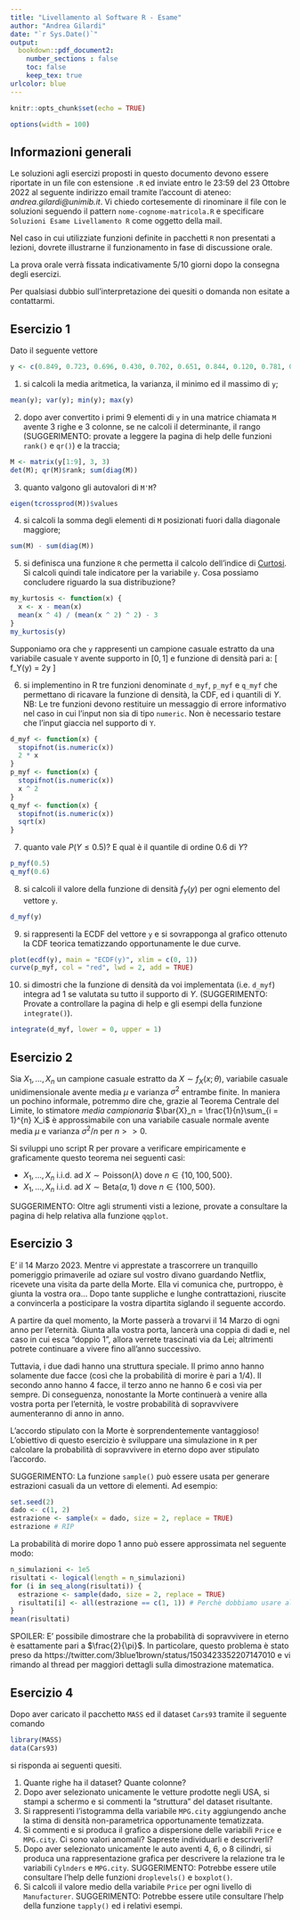 ```yaml
---
title: "Livellamento al Software R - Esame"
author: "Andrea Gilardi"
date: "`r Sys.Date()`"
output: 
  bookdown::pdf_document2: 
    number_sections : false
    toc: false
    keep_tex: true
urlcolor: blue
---
```


```r
knitr::opts_chunk$set(echo = TRUE)

options(width = 100)
```

## Informazioni generali

Le soluzioni agli esercizi proposti in questo documento devono essere riportate in un file con estensione `.R` ed inviate entro le 23:59 del 23 Ottobre 2022 al seguente indirizzo email tramite l'account di ateneo: *andrea.gilardi@unimib.it*. Vi chiedo cortesemente di rinominare il file con le soluzioni seguendo il pattern `nome-cognome-matricola.R` e specificare `Soluzioni Esame Livellamento R` come oggetto della mail. 

Nel caso in cui utilizziate funzioni definite in pacchetti `R` non presentati a lezioni, dovrete illustrarne il funzionamento in fase di discussione orale. 

La prova orale verrà fissata indicativamente 5/10 giorni dopo la consegna degli esercizi.

Per qualsiasi dubbio sull'interpretazione dei quesiti o domanda non esitate a contattarmi. 

## Esercizio 1

Dato il seguente vettore 

```r
y <- c(0.849, 0.723, 0.696, 0.430, 0.702, 0.651, 0.844, 0.120, 0.781, 0.417, 0.885, 0.543)
```

1. si calcoli la media aritmetica, la varianza, il minimo ed il massimo di `y`;
```r
mean(y); var(y); min(y); max(y)
```
2. dopo aver convertito i primi 9 elementi di `y` in una matrice chiamata `M` avente 3 righe e 3 colonne, se ne calcoli il determinante, il rango (SUGGERIMENTO: provate a leggere la pagina di help delle funzioni `rank()` e `qr()`) e la traccia;
```r
M <- matrix(y[1:9], 3, 3)
det(M); qr(M)$rank; sum(diag(M))
```
3. quanto valgono gli autovalori di `M'M`? 
```r
eigen(tcrossprod(M))$values
```
4. si calcoli la somma degli elementi di `M` posizionati fuori dalla diagonale maggiore;
```r
sum(M) - sum(diag(M))
```
5. si definisca una funzione `R` che permetta il calcolo dell'indice di  [Curtosi](https://it.wikipedia.org/wiki/Curtosi). Si calcoli quindi tale indicatore per la variabile `y`. Cosa possiamo concludere riguardo la sua distribuzione? 
```r
my_kurtosis <- function(x) {
  x <- x - mean(x)
  mean(x ^ 4) / (mean(x ^ 2) ^ 2) - 3
}
my_kurtosis(y)
```

Supponiamo ora che `y` rappresenti un campione casuale estratto da una variabile casuale `Y` avente supporto in $[0, 1]$ e funzione di densità pari a: 
\[
f_Y(y) = 2y
\]

6. si implementino in R tre funzioni denominate `d_myf`, `p_myf` e `q_myf` che permettano di ricavare la funzione di densità, la CDF, ed i quantili di $Y$. NB: Le tre funzioni devono restituire un messaggio di errore informativo nel caso in cui l'input non sia di tipo `numeric`. Non è necessario testare che l'input giaccia nel supporto di `Y`. 
```r
d_myf <- function(x) {
  stopifnot(is.numeric(x))
  2 * x
}
p_myf <- function(x) {
  stopifnot(is.numeric(x))
  x ^ 2
}
q_myf <- function(x) {
  stopifnot(is.numeric(x))
  sqrt(x)
}
```
7. quanto vale $P(Y \le 0.5)$? E qual è il quantile di ordine 0.6 di $Y$? 
```r
p_myf(0.5)
q_myf(0.6)
```
8. si calcoli il valore della funzione di densità $f_Y(y)$ per ogni elemento del vettore `y`.
```r
d_myf(y)
```
9. si rappresenti la ECDF del vettore `y` e si sovrapponga al grafico ottenuto la CDF teorica tematizzando opportunamente le due curve. 
```r
plot(ecdf(y), main = "ECDF(y)", xlim = c(0, 1))
curve(p_myf, col = "red", lwd = 2, add = TRUE)
```
10. si dimostri che la funzione di densità da voi implementata (i.e. `d_myf`) integra ad 1 se valutata su tutto il supporto di $Y$. (SUGGERIMENTO: Provate a controllare la pagina di help e gli esempi della funzione `integrate()`). 
```r
integrate(d_myf, lower = 0, upper = 1)
```

## Esercizio 2

Sia $X_1, \dots, X_n$ un campione casuale estratto da $X \sim f_X(x; \theta)$, variabile casuale unidimensionale avente media $\mu$ e varianza $\sigma^2$ entrambe finite. In maniera un pochino informale, potremmo dire che, grazie al Teorema Centrale del Limite, lo stimatore *media campionaria* $\bar{X}_n = \frac{1}{n}\sum_{i = 1}^{n} X_i$ è approssimabile con una variabile casuale normale avente media $\mu$ e varianza $\sigma ^ 2 / n$ per $n >> 0$. 

Si sviluppi uno script R per provare a verificare empiricamente e graficamente questo teorema nei seguenti casi: 

* $X_1, \dots, X_n$ i.i.d. ad $X \sim \text{Poisson}(\lambda)$ dove $n \in \lbrace 10, 100, 500 \rbrace$.
* $X_1, \dots, X_n$ i.i.d. ad $X \sim \text{Beta}(\alpha, 1)$ dove $n \in \lbrace 100, 500 \rbrace$. 

SUGGERIMENTO: Oltre agli strumenti visti a lezione, provate a consultare la pagina di help relativa alla funzione `qqplot`. 

## Esercizio 3

E' il 14 Marzo 2023. Mentre vi apprestate a trascorrere un tranquillo pomeriggio primaverile ad oziare sul vostro divano guardando Netflix, ricevete una visita da parte della Morte. Ella vi comunica che, purtroppo, è giunta la vostra ora... Dopo tante suppliche e lunghe contrattazioni, riuscite a convincerla a posticipare la vostra dipartita siglando il seguente accordo. 

A partire da quel momento, la Morte passerà a trovarvi il 14 Marzo di ogni anno per l'eternità. Giunta alla vostra porta, lancerà una coppia di dadi e, nel caso in cui esca "doppio 1", allora verrete trascinati via da Lei; altrimenti potrete continuare a vivere fino all'anno successivo. 

Tuttavia, i due dadi hanno una struttura speciale. Il primo anno hanno solamente due facce (così che la probabilità di morire è pari a 1/4). Il secondo anno hanno 4 facce, il terzo anno ne hanno 6 e così via per sempre. Di conseguenza, nonostante la Morte continuerà a venire alla vostra porta per l'eternità, le vostre probabilità di sopravvivere aumenteranno di anno in anno. 

L'accordo stipulato con la Morte è sorprendentemente vantaggioso! L'obiettivo di questo esercizio è sviluppare una simulazione in `R` per calcolare la probabilità di sopravvivere in eterno dopo aver stipulato l'accordo. 

SUGGERIMENTO: La funzione `sample()` può essere usata per generare estrazioni casuali da un vettore di elementi. Ad esempio: 

```r
set.seed(2)
dado <- c(1, 2)
estrazione <- sample(x = dado, size = 2, replace = TRUE)
estrazione # RIP
```

La probabilità di morire dopo 1 anno può essere approssimata nel seguente modo: 

```r
n_simulazioni <- 1e5
risultati <- logical(length = n_simulazioni)
for (i in seq_along(risultati)) {
  estrazione <- sample(dado, size = 2, replace = TRUE)
  risultati[i] <- all(estrazione == c(1, 1)) # Perchè dobbiamo usare all()? 
}
mean(risultati)
```

SPOILER: E' possibile dimostrare che la probabilità di sopravvivere in eterno è esattamente pari a $\frac{2}{\pi}$. In particolare, questo problema è stato preso da https://twitter.com/3blue1brown/status/1503423352207147010 e vi rimando al thread per maggiori dettagli sulla dimostrazione matematica. 

## Esercizio 4

Dopo aver caricato il pacchetto `MASS` ed il dataset `Cars93` tramite il seguente comando 

```r
library(MASS)
data(Cars93)
```

si risponda ai seguenti quesiti. 

1. Quante righe ha il dataset? Quante colonne? 
2. Dopo aver selezionato unicamente le vetture prodotte negli USA, si stampi a schermo e si commenti la "struttura" del dataset risultante. 
3. Si rappresenti l'istogramma della variabile `MPG.city` aggiungendo anche la stima di densità non-parametrica opportunamente tematizzata. 
4. Si commenti e si produca il grafico a dispersione delle variabili `Price` e `MPG.city`. Ci sono valori anomali? Sapreste individuarli e descriverli? 
5. Dopo aver selezionato unicamente le auto aventi 4, 6, o 8 cilindri, si produca una rappresentazione grafica per descrivere la relazione tra le variabili `Cylnders` e `MPG.city`. SUGGERIMENTO: Potrebbe essere utile consultare l'help delle funzioni `droplevels()` e `boxplot()`. 
6. Si calcoli il valore medio della variabile `Price` per ogni livello di `Manufacturer`. SUGGERIMENTO: Potrebbe essere utile consultare l'help della funzione `tapply()` ed i relativi esempi. 
